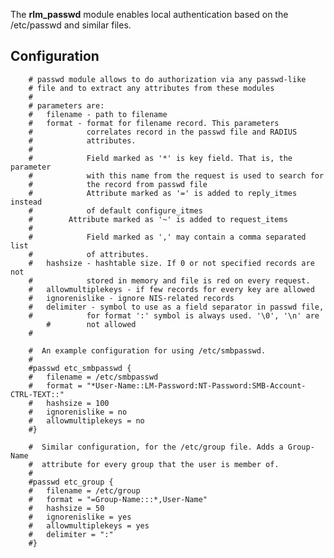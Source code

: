 The '''rlm_passwd''' module enables local authentication based on the /etc/passwd and similar files.

{{Default in the server source|src/modules/rlm_passwd/}}

==Configuration==

{{Default in the server source|raddb/modules/passwd}}

<pre>
	# passwd module allows to do authorization via any passwd-like
	# file and to extract any attributes from these modules
	#
	# parameters are:
	#   filename - path to filename
	#   format - format for filename record. This parameters
	#            correlates record in the passwd file and RADIUS
	#            attributes.
	#
	#            Field marked as '*' is key field. That is, the parameter
	#            with this name from the request is used to search for
	#            the record from passwd file
	#            Attribute marked as '=' is added to reply_itmes instead
	#            of default configure_itmes
	#	     Attribute marked as '~' is added to request_items
	#
	#            Field marked as ',' may contain a comma separated list
	#            of attributes.
	#   hashsize - hashtable size. If 0 or not specified records are not
	#            stored in memory and file is red on every request.
	#   allowmultiplekeys - if few records for every key are allowed
	#   ignorenislike - ignore NIS-related records
	#   delimiter - symbol to use as a field separator in passwd file,
	#            for format ':' symbol is always used. '\0', '\n' are
        #	     not allowed 
	#

	#  An example configuration for using /etc/smbpasswd.
	#
	#passwd etc_smbpasswd {
	#	filename = /etc/smbpasswd
	#	format = "*User-Name::LM-Password:NT-Password:SMB-Account-CTRL-TEXT::"
	#	hashsize = 100
	#	ignorenislike = no
	#	allowmultiplekeys = no
	#}

	#  Similar configuration, for the /etc/group file. Adds a Group-Name
	#  attribute for every group that the user is member of.
	#
	#passwd etc_group {
	#	filename = /etc/group
	#	format = "=Group-Name:::*,User-Name"
	#	hashsize = 50
	#	ignorenislike = yes
	#	allowmultiplekeys = yes
	#	delimiter = ":"
	#}
</pre>